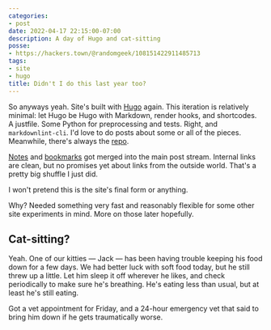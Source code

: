 ```yaml
---
categories:
- post
date: 2022-04-17 22:15:00-07:00
description: A day of Hugo and cat-sitting
posse:
- https://hackers.town/@randomgeek/108151422911485713
tags:
- site
- hugo
title: Didn't I do this last year too?
---
```


So anyways yeah. Site's built with [Hugo][hugo] again. This iteration is
relatively minimal: let Hugo be Hugo with Markdown, render hooks, and
shortcodes. A justfile. Some Python for preprocessing and tests. Right, and
`markdownlint-cli`. I'd love to do posts about some or all of the pieces.
Meanwhile, there's always the [repo][repo].

[Notes][notes] and [bookmarks][bookmarks] got merged into the main post stream.
Internal links are clean, but no promises yet about links from the outside
world. That's a pretty big shuffle I just did.

I won't pretend this is the site's final form or anything.

Why? Needed something very fast and reasonably flexible for some other site
experiments in mind. More on those later hopefully.

## Cat-sitting?

Yeah. One of our kitties — Jack — has been having trouble keeping his food down
for a few days. We had better luck with soft food today, but he still threw up
  a little. Let him sleep it off wherever he likes, and check periodically to
  make sure he's breathing. He's eating less than usual, but at least he's
  still eating.

Got a vet appointment for Friday, and a 24-hour emergency vet that said to
bring him down if he gets traumatically worse.

[hugo]: https://gohugo.io
[notes]: /categories/note
[bookmarks]: /tags/bookmarks
[repo]: https://github.com/brianwisti/rgb-hugo